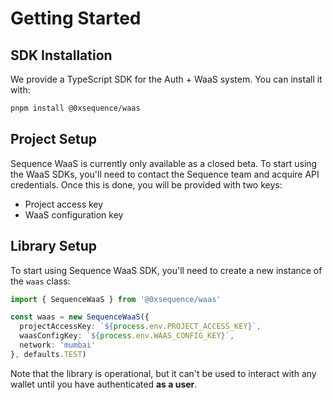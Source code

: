 # Getting Started

## SDK Installation

We provide a TypeScript SDK for the Auth + WaaS system. You can install it with:

```bash
pnpm install @0xsequence/waas
```

## Project Setup

Sequence WaaS is currently only available as a closed beta. To start using the WaaS SDKs, you'll need to contact the Sequence team and acquire API credentials. Once this is done, you will be provided with two keys:

- Project access key
- WaaS configuration key

## Library Setup

To start using Sequence WaaS SDK, you'll need to create a new instance of the `waas` class:

```typescript
import { SequenceWaaS } from '@0xsequence/waas'

const waas = new SequenceWaaS({
  projectAccessKey: `${process.env.PROJECT_ACCESS_KEY}`,
  waasConfigKey: `${process.env.WAAS_CONFIG_KEY}`,
  network: 'mumbai'
}, defaults.TEST)
```

Note that the library is operational, but it can't be used to interact with any wallet until you have authenticated **as a user**.
